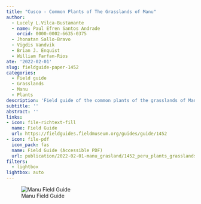 ```yaml
---
title: "Cusco - Common Plants of The Grasslands of Manu"
author: 
  - Lucely L.Vilca-Bustamante
  - name: Paul Efren Santos Andrade
    orcid: 0000-0002-6635-0375
  - Jhonatan Sallo-Bravo
  - Vigdis Vandvik
  - Brian J. Enquist
  - William Farfan-Rios
ate: '2022-02-01'
slug: fieldguide-paper-1452
categories:
  - Field guide
  - Grasslands
  - Manu 
  - Plants
description: 'Field guide of the common plants of the grasslands of Manu Biosphere Reserve, Paucartambo, Cusco, Peru, 2800 to 4100 msnm.'
subtitle: ''
abstract: ''
links:
- icon: file-richtext-fill
  name: Field Guide
  url: https://fieldguides.fieldmuseum.org/guides/guide/1452
- icon: file-pdf
  icon_pack: fas
  name: Field Guide (Accessible PDF)
  url: publication/2022-02-01-manu_grasland/1452_peru_plants_grasslands_manu.pdf 
filters:
  - lightbox
lightbox: auto
---
```




![Manu Field Guide](featured.png){fig-alt="Manu Field Guide"}

